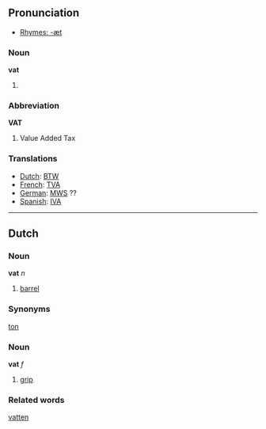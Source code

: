 ==Pronunciation==
*[[Rhymes:English:-æt|Rhymes: -æt]]

===Noun===

'''vat'''

#

===Abbreviation===

'''VAT'''

# Value Added Tax

===Translations===
*[[Dutch]]: [[BTW]]
*[[French]]: [[TVA]]
*[[German]]: [[MWS]] ??
*[[Spanish]]: [[IVA]]

----

==Dutch==
===Noun===

'''vat''' ''n''

#[[barrel]]

===Synonyms===
[[ton]]

===Noun===
'''vat''' ''f''

#[[grip]]

===Related words===
[[vatten]]